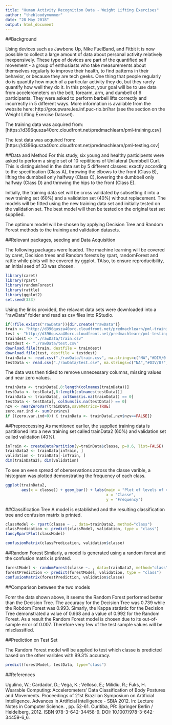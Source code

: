 ```yaml
---
title: "Human Activity Recognition Data - Weight Lifting Exercises"
author: "thebloodymummer"
date: "28 May 2018"
output: html_document
---
```


##Background

Using devices such as Jawbone Up, Nike FuelBand, and Fitbit it is now possible to collect a large amount of data about personal activity relatively inexpensively. These type of devices are part of the quantified self movement - a group of enthusiasts who take measurements about themselves regularly to improve their health, to find patterns in their behavior, or because they are tech geeks. One thing that people regularly do is quantify how much of a particular activity they do, but they rarely quantify how well they do it. In this project, your goal will be to use data from accelerometers on the belt, forearm, arm, and dumbell of 6 participants. They were asked to perform barbell lifts correctly and incorrectly in 5 different ways. More information is available from the website here: http://groupware.les.inf.puc-rio.br/har (see the section on the Weight Lifting Exercise Dataset).

The training data was acquired from: [https://d396qusza40orc.cloudfront.net/predmachlearn/pml-training.csv]

The test data was acquired from: 
[https://d396qusza40orc.cloudfront.net/predmachlearn/pml-testing.csv]

##Data and Method
For this study, six young and healthy participents were asked to perform a single set of 10 repititions of Unilateral Dumbbell Curl. This is distinguished in the data set by 5 different classes: exactly according to the specification (Class A), throwing the elbows to the front (Class B), lifting the dumbbell only halfway (Class C), lowering the dumbbell only halfway (Class D) and throwing the hips to the front (Class E). 

Initially, the training data set will be cross validated by subsetting it into a new training set (60%) and a validation set (40%) without replacement. The models will be fitted using the new training data set and initially tested on the validation set. The best model will then be tested on the original test set supplied.

The optimum model will be chosen by applying Decision Tree and Random Forest methods to the training and validation datasets. 

##Relevant packages, seeding and Data Acquisition

The following packages were loaded. The machine learning will be covered by caret, Decision trees and Random forests by rpart, randomForest and rattle while plots will be covered by ggplot. TAlso, to ensure reproducibility, an initial seed of 33 was chosen.

```r
library(caret)
library(rpart)
library(randomForest)
library(rattle)
library(ggplot2)
set.seed(333)
```

Using the links provided, the relavant data sets were downloaded into a "rawData" folder and read as csv files into RStudio. 

```r
if(!file.exists("rawData")){dir.create("rawData")}
train <- "http://d396qusza40orc.cloudfront.net/predmachlearn/pml-training.csv"
test <- "http://d396qusza40orc.cloudfront.net/predmachlearn/pml-testing.csv"
traindest <- "./rawData/train.csv"
testdest <- "./rawData/test.csv"
download.file(train, destfile = traindest)
download.file(test, destfile = testdest)
trainData <- read.csv("./rawData/train.csv", na.strings=c("NA","#DIV/0!", ""))
testData <- read.csv("./rawData/test.csv", na.strings=c("NA","#DIV/0!", ""))
```

The data was then tidied to remove unnecessary columns, missing values and near zero values.

```r
trainData <- trainData[,8:length(colnames(trainData))]
testData <- testData[,8:length(colnames(testData))]
trainData <- trainData[, colSums(is.na(trainData)) == 0] 
testData <- testData[, colSums(is.na(testData)) == 0]
nzv <- nearZeroVar(trainData,saveMetrics=TRUE)
zero.var.ind <- sum(nzv$nzv)
if ((zero.var.ind>0)) { trainData <- trainData[,nzv$nzv==FALSE]}
```

##Preproccessing
As mentioned earlier, the supplied training data is partitioned into a new training set called trainData2 (60%) and validation set called validation (40%). 

```r
inTrain <- createDataPartition(y=trainData$classe, p=0.6, list=FALSE)
trainData2 <- trainData[inTrain, ] 
validation <- trainData[-inTrain, ]
dim(trainData2); dim(validation)
```

To see an even spread of oberservations across the classe varible, a histogram was plotted demonstrating the frequency of each class.

```r
ggplot(trainData2, 
       aes(x = classe)) + geom_bar() + labs(main = "Plot of levels of variable classes",
                                            x = "Classe", 
                                            y = "Frequency")
```

##Classification Tree
A model is established and the resulting classification tree and confusion matrix is printed.

```r
classModel <- rpart(classe ~ ., data=trainData2, method="class")
classPredication <- predict(classModel, validation, type = "class")
fancyRpartPlot(classModel)
```

```r
confusionMatrix(classPredication, validation$classe)
```

##Random Forest
Similarly, a model is generated using a random forest and the confusion matrix is printed.

```r
forestModel <- randomForest(classe ~. , data=trainData2, method="class")
forestPrediction <- predict(forestModel, validation, type = "class")
confusionMatrix(forestPrediction, validation$classe)
```

##Comparison between the two models

Fomr the data shown above, it seems the Random Forest performed better than the Decision Tree. The accuracy for the Decision Tree was 0.739 while the Robdom Forest was 0.993. Simarly, the Kappa statistic for the Decision Tree demonstrated a value of 0.668 and a value of 0.992 for the Random Forest. As a result the Random Forest model is chosen due to its out-of-sample error of 0.007. Therefore very few of the test sample values will be misclassified.

##Prediction on Test Set

The Random Forest model will be applied to test which classe is predicted based on the other varibles with 99.3% accuracy.
```r
predict(forestModel, testData, type="class")
```

##References

Ugulino, W.; Cardador, D.; Vega, K.; Velloso, E.; Milidiu, R.; Fuks, H. Wearable Computing: Accelerometers' Data Classification of Body Postures and Movements. Proceedings of 21st Brazilian Symposium on Artificial Intelligence. Advances in Artificial Intelligence - SBIA 2012. In: Lecture Notes in Computer Science. , pp. 52-61. Curitiba, PR: Springer Berlin / Heidelberg, 2012. ISBN 978-3-642-34458-9. DOI: 10.1007/978-3-642-34459-6_6. 

